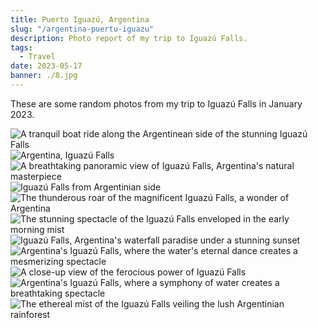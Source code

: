 ---
title: Puerto Iguazú, Argentina
slug: "/argentina-puertu-iguazu"
description: Photo report of my trip to Iguazú Falls.
tags:
  - Travel
date: 2023-05-17
banner: ./8.jpg
---

These are some random photos from my trip to Iguazú Falls in January 2023.

![A tranquil boat ride along the Argentinean side of the stunning Iguazú Falls](./1.jpg)
![Argentina, Iguazú Falls](./2.jpg)
![A breathtaking panoramic view of Iguazú Falls, Argentina's natural masterpiece](./3.jpg)
![Iguazú Falls from Argentinian side](./4.jpg)
![The thunderous roar of the magnificent Iguazú Falls, a wonder of Argentina](./5.jpg)
![The stunning spectacle of the Iguazú Falls enveloped in the early morning mist](./6.jpg)
![Iguazú Falls, Argentina's waterfall paradise under a stunning sunset](./7.jpg)
![Argentina's Iguazú Falls, where the water's eternal dance creates a mesmerizing spectacle](./8.jpg)
![A close-up view of the ferocious power of Iguazú Falls](./9.jpg)
![Argentina's Iguazú Falls, where a symphony of water creates a breathtaking spectacle](./10.jpg)
![The ethereal mist of the Iguazú Falls veiling the lush Argentinian rainforest](./11.jpg)
